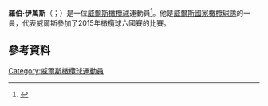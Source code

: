 {{expand|time=2015-11-23T12:50:17+00:00}}
'''羅伯·伊萬斯'''（{{lang-en|Rob Evans}}；{{bd|1992年|4月14日}}）是一位[[威爾斯|威爾斯]][[橄欖球|橄欖球]]運動員<ref>{{cite web|url=http://www.wru.co.uk/eng/news/32454.php#.VL43f02p7IU|title=Wales name 34-man Six Nations squad|work=WRU|date=20 January 2015|accessdate=2015-11-23|archive-date=2018-12-15|archive-url=https://web.archive.org/web/20181215134643/http://www.wru.co.uk/eng/news/32454.php#.VL43f02p7IU|dead-url=no}}</ref>。他是[[威爾斯國家橄欖球隊|威爾斯國家橄欖球隊]]的一員，代表威爾斯參加了2015年橄欖球六國賽的比賽。
==參考資料==
{{Reflist}}
[[Category:威爾斯橄欖球運動員|Category:威爾斯橄欖球運動員]]